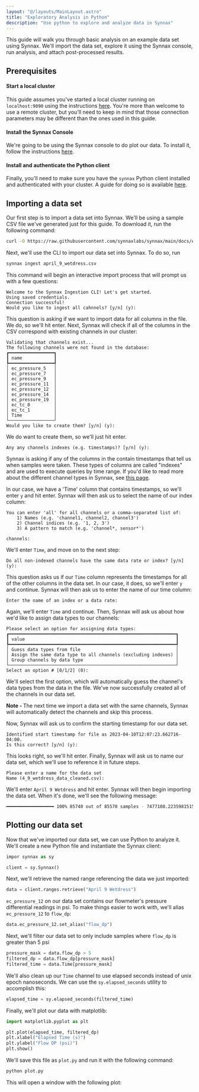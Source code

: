 ```yaml
---
layout: "@/layouts/MainLayout.astro"
title: "Exploratory Analysis in Python"
description: "Use python to explore and analyze data in Synnax"
---
```



This guide will walk you through basic analysis on an example data set using Synnax.
We'll import the data set, explore it using the Synnax console, run analysis, and
attach post-processed results.

## Prerequisites

#### Start a local cluster

This guide assumes you've started a local cluster running on `localhost:9090` using the
instructions [here](/deployment/get-started). You're more than welcome to use a remote
cluster, but you'll need to keep in mind that those connection parameters may be different
than the ones used in this guide.

#### Install the Synnax Console

We're going to be using the Synnax console to do plot our data. To install it, follow 
the instructions [here](/console/get-started).

#### Install and authenticate the Python client

Finally, you'll need to make sure you have the `synnax` Python client installed and 
authenticated with your cluster. A guide for doing so is available [here](/python-client/get-started).

## Importing a data set

Our first step is to import a data set into Synnax. We'll be using a sample CSV file 
we've generated just for this guide. To download it, run the following command:

```bash
curl -O https://raw.githubusercontent.com/synnaxlabs/synnax/main/docs/examples/april_9_wetdress.csv
```

Next, we'll use the CLI to import our data set into Synnax. To do so, run 

```bash
synnax ingest april_9_wetdress.csv
```

This command will begin an interactive import process that will prompt us with a few 
questions:

```
Welcome to the Synnax Ingestion CLI! Let's get started.
Using saved credentials.
Connection successful!
Would you like to ingest all cahnnels? [y/n] (y):
```

This question is asking if we want to import data for all columns in the file. We do,
so we'll hit enter. Next, Synnax will check if all of the columns in the CSV correspond
with existing channels in our cluster:

```
Validating that channels exist...
The following channels were not found in the database:
┏━━━━━━━━━━━━━━━━━┓
┃ name            ┃
┡━━━━━━━━━━━━━━━━━┩
│ ec_pressure_5   │
│ ec_pressure_7   │
│ ec_pressure_9   │
│ ec_pressure_11  │
│ ec_pressure_12  │
│ ec_pressure_14  │
│ ec_pressure_19  │
│ ec_tc_0         │
│ ec_tc_1         │
│ Time            │
└─────────────────┘
Would you like to create them? [y/n] (y): 
```

We do want to create them, so we'll just hit enter. 

```
Any any channels indexes (e.g. timestamps)? [y/n] (y):
```

Synnax is asking if any of the columns in the contain timestamps that tell us when
samples were taken. These types of columns are called "indexes" and are used to execute
queries by time range. If you'd like to read more about the different channel types in
Synnax, see [this page](/concepts/channels).

In our case, we have a 'Time' column that contains timestamps, so we'll enter `y` and hit
enter. Synnax will then ask us to select the name of our index column:

```
You can enter 'all' for all channels or a comma-separated list of:
    1) Names (e.g. 'channel1, channel2, channel3')
    2) Channel indices (e.g. '1, 2, 3')
    3) A pattern to match (e.g. 'channel*, sensor*')
    
channels: 
```

We'll enter `Time`, and move on to the next step:

```
Do all non-indexed channels have the same data rate or index? [y/n] (y): 
```

This question asks us if our `Time` column represents the timestamps for all of the other
columns in the data set. In our case, it does, so we'll enter `y` and continue. Synnax
will then ask us to enter the name of our time column:

```
Enter the name of an index or a data rate: 
```

Again, we'll enter `Time` and continue. Then, Synnax will ask us about how we'd like
to assign data types to our channels:

```
Please select an option for assigning data types:
┏━━━━━━━━━━━━━━━━━━━━━━━━━━━━━━━━━━━━━━━━━━━━━━━━━━━━━━━━━━━━━━━┓
┃ value                                                         ┃
┡━━━━━━━━━━━━━━━━━━━━━━━━━━━━━━━━━━━━━━━━━━━━━━━━━━━━━━━━━━━━━━━┩
│ Guess data types from file                                    │
│ Assign the same data type to all channels (excluding indexes) │
│ Group channels by data type                                   │
└───────────────────────────────────────────────────────────────┘
Select an option # [0/1/2] (0): 
```

We'll select the first option, which will automatically guess the channel's data types
from the data in the file. We've now successfully created all of the channels in our
data set.

<Note variant="info">
<b>Note - </b> The next time we import a data set with the same channels, Synnax will
automatically detect the channels and skip this process.
</Note>

Now, Synnax will ask us to confirm the starting timestamp for our data set.

```
Identified start timestamp for file as 2023-04-10T12:07:23.662716-04:00.
Is this correct? [y/n] (y): 
```

This looks right, so we'll hit enter. Finally, Synnax will ask us to name our data set,
which we'll use to reference it in future steps.

```
Please enter a name for the data set
Name (4_9_wetdress_data_cleaned.csv): 
```

We'll enter `April 9 Wetdress` and hit enter. Synnax will then begin importing the data
set. When it's done, we'll see the following message:

```bash
━━━━━━━━━━━━━━━━━━ 100% 85740 out of 85570 samples - 7477108.2235981515 samples/s
```

## Plotting our data set

Now that we've imported our data set, we can use Python to analyze it. We'll create a 
new Python file and instantiate the Synnax client:

```python
impor synnax as sy

client = sy.Synnax()
```

Next, we'll retrieve the named range referencing the data we just imported:

```python
data = client.ranges.retrieve("April 9 Wetdress")
```

`ec_pressure_12` on our data set contains our flowmeter's pressure differential readings 
in psi. To make things easier to work with, we'll alias `ec_pressure_12` to `flow_dp`:

```python
data.ec_pressure_12.set_alias("flow_dp")
```

Next, we'll filter our data set to only include samples where `flow_dp` is greater than 
5 psi

```python
pressure_mask = data.flow_dp > 5
filtered_dp = data.flow_dp[pressure_mask]
filtered_time = data.Time[pressure_mask]
```

We'll also clean up our `Time` channel to use elapsed seconds instead of unix epoch 
nanoseconds. We can use the `sy.elapsed_seconds` utility to accomplish this:

```python
elapsed_time = sy.elapsed_seconds(filtered_time)
```

Finally, we'll plot our data with matplotlib:

```python
import matplotlib.pyplot as plt

plt.plot(elapsed_time, filtered_dp)
plt.xlabel("Elapsed Time (s)")
plt.ylabel("Flow DP (psi)")
plt.show()
```

We'll save this file as `plot.py` and run it with the following command:

```bash
python plot.py
```

This will open a window with the following plot:

<Image id="guides/exploratory-analysis-in-python/filter-results" themed={false} />